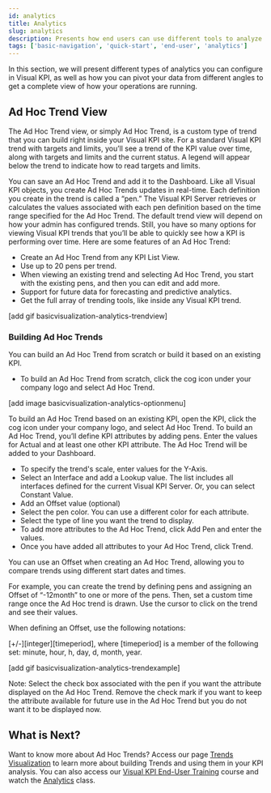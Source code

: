 ```yaml
---
id: analytics
title: Analytics
slug: analytics
description: Presents how end users can use different tools to analyze KPIs and understand patterns in Transpara's Visual KPIs software.
tags: ['basic-navigation', 'quick-start', 'end-user', 'analytics']
---
```


In this section, we will present different types of analytics you can configure in Visual KPI, as well as how you can pivot your data from different angles to get a complete view of how your operations are running. 

## Ad Hoc Trend View 

The Ad Hoc Trend view, or simply Ad Hoc Trend, is a custom type of trend that you can build right inside your Visual KPI site. For a standard Visual KPI trend with targets and limits, you’ll see a trend of the KPI value over time, along with targets and limits and the current status. A legend will appear below the trend to indicate how to read targets and limits. 

You can save an Ad Hoc Trend and add it to the Dashboard. Like all Visual KPI objects, you create Ad Hoc Trends updates in real-time. Each definition you create in the trend is called a “pen.” The Visual KPI Server retrieves or calculates the values associated with each pen definition based on the time range specified for the Ad Hoc Trend. The default trend view will depend on how your admin has configured trends. Still, you have so many options for viewing Visual KPI trends that you’ll be able to quickly see how a KPI is performing over time. Here are some features of an Ad Hoc Trend: 

- Create an Ad Hoc Trend from any KPI List View. 
- Use up to 20 pens per trend. 
- When viewing an existing trend and selecting Ad Hoc Trend, you start with the existing pens, and then you can edit and add more. 
- Support for future data for forecasting and predictive analytics. 
- Get the full array of trending tools, like inside any Visual KPI trend.  

[add gif basicvisualization-analytics-trendview]

### Building Ad Hoc Trends 

You can build an Ad Hoc Trend from scratch or build it based on an existing KPI. 

- To build an Ad Hoc Trend from scratch, click the cog icon under your company logo and select Ad Hoc Trend. 

[add image basicvisualization-analytics-optionmenu]

To build an Ad Hoc Trend based on an existing KPI, open the KPI, click the cog icon under your company logo, and select Ad Hoc Trend. To build an Ad Hoc Trend, you’ll define KPI attributes by adding pens. Enter the values for Actual and at least one other KPI attribute. The Ad Hoc Trend will be added to your Dashboard. 

- To specify the trend's scale, enter values for the Y-Axis. 
- Select an Interface and add a Lookup value. The list includes all interfaces defined for the current Visual KPI Server. Or, you can select Constant Value. 
- Add an Offset value (optional) 
- Select the pen color. You can use a different color for each attribute. 
- Select the type of line you want the trend to display. 
- To add more attributes to the Ad Hoc Trend, click Add Pen and enter the values. 
- Once you have added all attributes to your Ad Hoc Trend, click Trend. 

You can use an Offset when creating an Ad Hoc Trend, allowing you to compare trends using different start dates and times.

For example, you can create the trend by defining pens and assigning an Offset of “-12month” to one or more of the pens. Then, set a custom time range once the Ad Hoc trend is drawn. Use the cursor to click on the trend and see their values.

When defining an Offset, use the following notations:

[+/-][integer][timeperiod],
where [timeperiod] is a member of the following set: minute, hour, h, day, d, month, year.

[add gif basicvisualization-analytics-trendexample]

Note: Select the check box associated with the pen if you want the attribute displayed on the Ad Hoc Trend. Remove the check mark if you want to keep the attribute available for future use in the Ad Hoc Trend but you do not want it to be displayed now.

## What is Next? 

Want to know more about Ad Hoc Trends? Access our page [Trends Visualization](end-user/basic-navigation/alerts) to learn more about building Trends and using them in your KPI analysis. You can also access our [Visual KPI End-User Training](https://www.transpara.com/course/visual-kpi-end-user/) course and watch the [Analytics](https://www.transpara.com/lesson/analytics-end-user/) class.